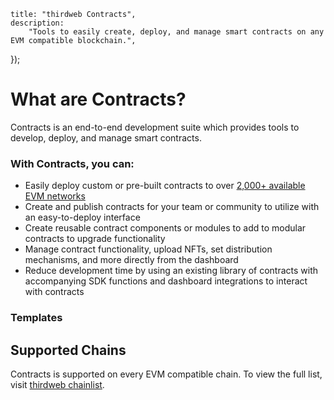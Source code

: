 
	title: "thirdweb Contracts",
	description:
		"Tools to easily create, deploy, and manage smart contracts on any EVM compatible blockchain.",
});

# What are Contracts?

Contracts is an end-to-end development suite which provides tools to develop, deploy, and manage smart contracts.

<Grid>

<ArticleIconCard
	title="Deployment Tool"
	icon={ExternalLink}
	href="/contracts/deploy/overview"
	description="Securely deploy any smart contract."
/>
<ArticleIconCard
	title="Explore"
	icon={ExternalLink}
	href="/contracts/explore/overview"
	description="Audited and expansive library of contracts."
/>

<ArticleIconCard
	title="Modular Contracts"
	icon={ExternalLink}
	href="/contracts/explore/overview"
	description="Build customizable smart contracts."
/>

</Grid>

<OpenSourceCard title="Contracts" href="https://github.com/thirdweb-dev/contracts" />

### With Contracts, you can:

- Easily deploy custom or pre-built contracts to over [2,000+ available EVM networks](https://thirdweb.com/chainlist)
- Create and publish contracts for your team or community to utilize with an easy-to-deploy interface
- Create reusable contract components or modules to add to modular contracts to upgrade functionality
- Manage contract functionality, upload NFTs, set distribution mechanisms, and more directly from the dashboard
- Reduce development time by using an existing library of contracts with accompanying SDK functions and dashboard integrations to interact with contracts

### Templates

<ExpandableGrid>

<GithubTemplateCard
	title="Hardhat JavaScript Starter"
	href="https://github.com/thirdweb-example/hardhat-javascript-starter"
/>

<GithubTemplateCard
	title="Hardhat TypeScript Starter"
	href="https://github.com/thirdweb-example/hardhat-typescript-starter"
/>

<GithubTemplateCard
	title="Forge Starter"
	href="https://github.com/thirdweb-example/forge-starter"
/>

<GithubTemplateCard
	title="Solidity Hello World"
	href="https://github.com/thirdweb-example/solidity-hello-world"
/>

<GithubTemplateCard
	title="Smart Account Upgrades"
	href="https://github.com/thirdweb-example/smart-account-upgrades"
/>

<GithubTemplateCard
	title="Tiered Loyalty Contract"
	href="https://github.com/thirdweb-example/tiered-loyalty-contract"
/>

<GithubTemplateCard
	title="ERC-6551"
	href="https://github.com/thirdweb-example/erc-6551"
/>

<GithubTemplateCard
	title="Anvil Local Node"
	href="https://github.com/thirdweb-example/anvil-local-node"
/>

<GithubTemplateCard
	title="Soulbound Token"
	href="https://github.com/thirdweb-example/soulbound-token"
/>

<GithubTemplateCard
	title="Onchain NFT Metadata"
	href="https://github.com/thirdweb-example/on-chain-nft-metadata"
/>

<GithubTemplateCard
	title="ERC-721 NFT Collection with Deploy & Hardhat"
	href="https://github.com/thirdweb-example/erc721a-thirdweb-deploy"
/>

<GithubTemplateCard
	title="Token Gated Account"
	href="https://github.com/thirdweb-example/token-gated-account"
/>

</ExpandableGrid>

## Supported Chains
Contracts is supported on every EVM compatible chain. To view the full list, visit [thirdweb chainlist](https://thirdweb.com/chainlist?service=contracts).

<DocImage src={SupportedChains} />

